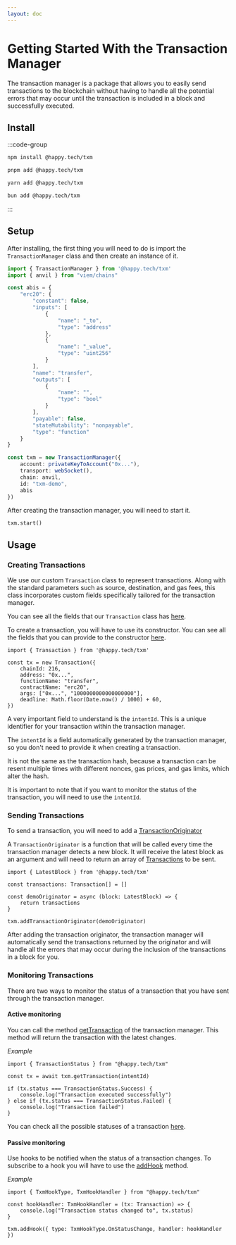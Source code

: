 ```yaml
---
layout: doc
---
```


# Getting Started With the Transaction Manager

The transaction manager is a package that allows you to easily send transactions to the blockchain without having to handle all the potential errors that may occur until the transaction is included in a block and successfully executed.

## Install 
:::code-group

```bash [npm]
npm install @happy.tech/txm
```

```bash [pnpm]
pnpm add @happy.tech/txm
```

```bash [yarn]
yarn add @happy.tech/txm
```

```bash [bun]
bun add @happy.tech/txm
```

:::

## Setup

After installing, the first thing you will need to do is import the `TransactionManager` class and then create an instance of it.

```ts
import { TransactionManager } from '@happy.tech/txm'
import { anvil } from "viem/chains"

const abis = {
    "erc20": {
        "constant": false,
        "inputs": [
            {
                "name": "_to",
                "type": "address"
            },
            {
                "name": "_value",
                "type": "uint256"
            }
        ],
        "name": "transfer",
        "outputs": [
            {
                "name": "",
                "type": "bool"
            }
        ],
        "payable": false,
        "stateMutability": "nonpayable",
        "type": "function"
    }
}

const txm = new TransactionManager({
    account: privateKeyToAccount("0x..."),
    transport: webSocket(),
    chain: anvil,
    id: "txm-demo",
    abis
})
```

After creating the transaction manager, you will need to start it.

```tsx
txm.start()
```


## Usage

### Creating Transactions

We use our custom `Transaction` class to represent transactions. Along with the standard parameters such as source, destination, and gas fees, this class incorporates custom 
fields specifically tailored for the transaction manager. 

You can see all the fields that our `Transaction` class has [here](/transaction-manager/api/classes/Transaction#properties).

To create a transaction, you will have to use its constructor. You can see all the fields that you can provide to the constructor [here](/transaction-manager/api/interfaces/TransactionConstructorConfig).


```tsx
import { Transaction } from '@happy.tech/txm'

const tx = new Transaction({
    chainId: 216,
    address: "0x...",
    functionName: "transfer",
    contractName: "erc20",
    args: ["0x...", "1000000000000000000"],
    deadline: Math.floor(Date.now() / 1000) + 60,
})
```

A very important field to understand is the `intentId`. This is a unique identifier for your transaction within the transaction manager.

The `intentId` is a field automatically generated by the transaction manager, so you don't need to provide it when creating a transaction.

It is not the same as the transaction hash, because a transaction can be resent multiple times with different nonces, gas prices, and gas limits, which alter the hash.

It is important to note that if you want to monitor the status of the transaction, you will need to use the `intentId`.


### Sending Transactions

To send a transaction, you will need to add a [TransactionOriginator](/transaction-manager/api/type-aliases/TransactionOriginator) 

A `TransactionOriginator` is a function that will be called every time the transaction manager detects a new block.
It will receive the latest block as an argument and will need to return an array of [Transactions](/transaction-manager/api/classes/Transaction) to be sent.

```tsx
import { LatestBlock } from '@happy.tech/txm'

const transactions: Transaction[] = []

const demoOriginator = async (block: LatestBlock) => {
    return transactions
}

txm.addTransactionOriginator(demoOriginator)
```

After adding the transaction originator, the transaction manager will automatically send the transactions returned by the originator and will handle all the errors that may occur during the inclusion of the transactions in a block for you.

### Monitoring Transactions

There are two ways to monitor the status of a transaction that you have sent through the transaction manager.

#### Active monitoring

You can call the method [getTransaction](/transaction-manager/api/classes/TransactionManager#gettransaction) of the transaction manager. This method will return the transaction with the latest changes.

*Example*

```tsx
import { TransactionStatus } from "@happy.tech/txm"

const tx = await txm.getTransaction(intentId)

if (tx.status === TransactionStatus.Success) {
    console.log("Transaction executed successfully")
} else if (tx.status === TransactionStatus.Failed) {
    console.log("Transaction failed")
}
```

You can check all the possible statuses of a transaction [here](/transaction-manager/api/enumerations/TransactionStatus).

#### Passive monitoring

Use hooks to be notified when the status of a transaction changes. To subscribe to a hook you will have to use the [addHook](/transaction-manager/api/classes/TransactionManager#addhook) method.

*Example*

```tsx
import { TxmHookType, TxmHookHandler } from "@happy.tech/txm"

const hookHandler: TxmHookHandler = (tx: Transaction) => {
    console.log("Transaction status changed to", tx.status)
}

txm.addHook({ type: TxmHookType.OnStatusChange, handler: hookHandler })
```
